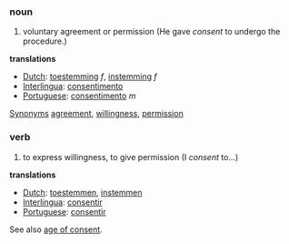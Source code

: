 ===noun===
#voluntary agreement or permission (He gave ''consent'' to undergo the procedure.)

'''translations'''
*[[Dutch]]: [[toestemming]] ''f'', [[instemming]] ''f''
*[[Interlingua]]: [[consentimento]]
*[[Portuguese]]: [[consentimento]] ''m''

[[Synonym]]s [[agreement]], [[willingness]], [[permission]]

===verb===
#to express willingness, to give permission (I ''consent'' to...)

'''translations'''
*[[Dutch]]: [[toestemmen]], [[instemmen]]
*[[Interlingua]]: [[consentir]]
*[[Portuguese]]: [[consentir]]

See also [[age of consent]].